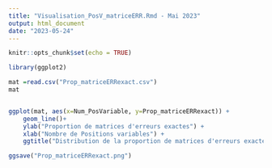 ```yaml
---
title: "Visualisation_PosV_matriceERR.Rmd - Mai 2023"
output: html_document
date: "2023-05-24"
---
```


```r
knitr::opts_chunk$set(echo = TRUE)
```

```r

library(ggplot2)

mat =read.csv("Prop_matriceERRexact.csv")
mat


ggplot(mat, aes(x=Num_PosVariable, y=Prop_matriceERRexact)) +
    geom_line()+
    ylab("Proportion de matrices d'erreurs exactes") + 
    xlab("Nombre de Positions variables") + 
    ggtitle("Distribution de la proportion de matrices d'erreurs exactes en fonction du nombre de position variable")

ggsave("Prop_matriceERRexact.png")
```